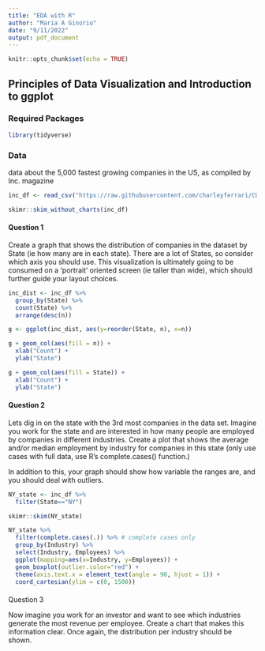```yaml
---
title: "EDA with R"
author: "Maria A Ginorio"
date: "9/11/2022"
output: pdf_document
---
```


```r
knitr::opts_chunk$set(echo = TRUE)
```

## **Principles of Data Visualization and Introduction to ggplot**

### Required Packages

```r
library(tidyverse)
```

### Data

data about the 5,000 fastest growing companies in the US, as compiled by Inc. magazine

```r
inc_df <- read_csv("https://raw.githubusercontent.com/charleyferrari/CUNY_DATA_608/master/module1/Data/inc5000_data.csv")
```

```r
skimr::skim_without_charts(inc_df)
```

#### Question 1

Create a graph that shows the distribution of companies in the dataset by State (ie how many are in each state). There are a lot of States, so consider which axis you should use. This visualization is ultimately going to be consumed on a 'portrait' oriented screen (ie taller than wide), which should further guide your layout choices.

```r
inc_dist <- inc_df %>% 
  group_by(State) %>% 
  count(State) %>% 
  arrange(desc(n))
```

```r
g <- ggplot(inc_dist, aes(y=reorder(State, n), x=n))
```

```r
g + geom_col(aes(fill = n)) +
  xlab("Count") + 
  ylab("State")
```

```r
g + geom_col(aes(fill = State)) +
  xlab("Count") + 
  ylab("State")
```

#### Question 2

Lets dig in on the state with the 3rd most companies in the data set. Imagine you work for the state and are interested in how many people are employed by companies in different industries. Create a plot that shows the average and/or median employment by industry for companies in this state (only use cases with full data, use R's complete.cases() function.)

In addition to this, your graph should show how variable the ranges are, and you should deal with outliers.

```r
NY_state <- inc_df %>% 
  filter(State=="NY")

skimr::skim(NY_state)
```

```r
NY_state %>% 
  filter(complete.cases(.)) %>% # complete cases only
  group_by(Industry) %>% 
  select(Industry, Employees) %>%
  ggplot(mapping=aes(x=Industry, y=Employees)) +
  geom_boxplot(outlier.color="red") +
  theme(axis.text.x = element_text(angle = 90, hjust = 1)) +
  coord_cartesian(ylim = c(0, 1500))
```

#### 
Question 3

Now imagine you work for an investor and want to see which industries generate the most revenue per employee. Create a chart that makes this information clear. Once again, the distribution per industry should be shown.


